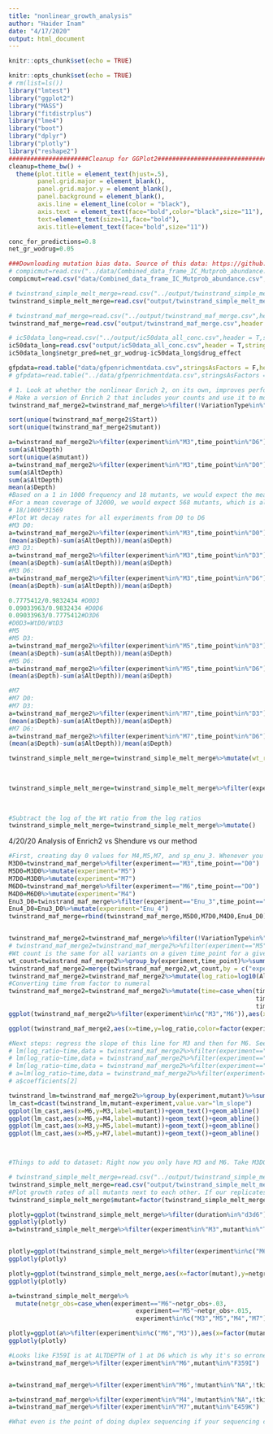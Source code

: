 ```yaml
---
title: "nonlinear_growth_analysis"
author: "Haider Inam"
date: "4/17/2020"
output: html_document
---
```


```r
knitr::opts_chunk$set(echo = TRUE)
```

```r
knitr::opts_chunk$set(echo = TRUE)
# rm(list=ls())
library("lmtest")
library("ggplot2")
library("MASS")
library("fitdistrplus")
library("lme4")
library("boot")
library("dplyr")
library("plotly")
library("reshape2")
######################Cleanup for GGPlot2#########################################
cleanup=theme_bw() +
  theme(plot.title = element_text(hjust=.5),
        panel.grid.major = element_blank(),
        panel.grid.major.y = element_blank(),
        panel.background = element_blank(),
        axis.line = element_line(color = "black"),
        axis.text = element_text(face="bold",color="black",size="11"),
        text=element_text(size=11,face="bold"),
        axis.title=element_text(face="bold",size="11"))

conc_for_predictions=0.8
net_gr_wodrug=0.05

###Downloading mutation bias data. Source of this data: https://github.com/pritchardlabatpsu/SurvivalOfTheLikeliest/tree/master/Figures/Figure3
# compicmut=read.csv("../data/Combined_data_frame_IC_Mutprob_abundance.csv",header=T,stringsAsFactors=F)
compicmut=read.csv("data/Combined_data_frame_IC_Mutprob_abundance.csv",header=T,stringsAsFactors=F)

# twinstrand_simple_melt_merge=read.csv("../output/twinstrand_simple_melt_merge.csv",header = T,stringsAsFactors = F)
twinstrand_simple_melt_merge=read.csv("output/twinstrand_simple_melt_merge.csv",header = T,stringsAsFactors = F)

# twinstrand_maf_merge=read.csv("../output/twinstrand_maf_merge.csv",header = T,stringsAsFactors = F)
twinstrand_maf_merge=read.csv("output/twinstrand_maf_merge.csv",header = T,stringsAsFactors = F)

# ic50data_long=read.csv("../output/ic50data_all_conc.csv",header = T,stringsAsFactors = F)
ic50data_long=read.csv("output/ic50data_all_conc.csv",header = T,stringsAsFactors = F)
ic50data_long$netgr_pred=net_gr_wodrug-ic50data_long$drug_effect

gfpdata=read.table("data/gfpenrichmentdata.csv",stringsAsFactors = F,header = T,sep=',')
# gfpdata=read.table("../data/gfpenrichmentdata.csv",stringsAsFactors = F,header = T,sep=',')

```



```r
# 1. Look at whether the nonlinear Enrich 2, on its own, improves performance
# Make a version of Enrich 2 that includes your counts and use it to model out your stuf
twinstrand_maf_merge2=twinstrand_maf_merge%>%filter(!VariationType%in%"indel",tki_resistant_mutation%in%"True",!mutant%in%NA)%>%dplyr::select(!c(X,Sample,Chromosome))

sort(unique(twinstrand_maf_merge2$Start))
sort(unique(twinstrand_maf_merge2$mutant))

a=twinstrand_maf_merge2%>%filter(experiment%in%"M3",time_point%in%"D6")
sum(a$AltDepth)
sort(unique(a$mutant))
a=twinstrand_maf_merge2%>%filter(experiment%in%"M3",time_point%in%"D0")
sum(a$AltDepth)
sum(a$AltDepth)
mean(a$Depth)
#Based on a 1 in 1000 frequency and 18 mutants, we would expect the mean variant/Wt frequ to be 18 in 1000 at Day 0
#For a mean coverage of 32000, we would expect 568 mutants, which is almost exactly what we see!!!!
# 18/1000*31569
#Plot Wt decay rates for all experiments from D0 to D6
#M3 D0:
a=twinstrand_maf_merge2%>%filter(experiment%in%"M3",time_point%in%"D0")
(mean(a$Depth)-sum(a$AltDepth))/mean(a$Depth)
#M3 D3:
a=twinstrand_maf_merge2%>%filter(experiment%in%"M3",time_point%in%"D3")
(mean(a$Depth)-sum(a$AltDepth))/mean(a$Depth)
#M3 D6:
a=twinstrand_maf_merge2%>%filter(experiment%in%"M3",time_point%in%"D6")
(mean(a$Depth)-sum(a$AltDepth))/mean(a$Depth)

0.7775412/0.9832434 #D0D3
0.09033963/0.9832434 #D0D6
0.09033963/0.7775412#D3D6
#D0D3=WtD0/WtD3
#M5
#M5 D3:
a=twinstrand_maf_merge2%>%filter(experiment%in%"M5",time_point%in%"D3")
(mean(a$Depth)-sum(a$AltDepth))/mean(a$Depth)
#M5 D6:
a=twinstrand_maf_merge2%>%filter(experiment%in%"M5",time_point%in%"D6")
(mean(a$Depth)-sum(a$AltDepth))/mean(a$Depth)

#M7
#M7 D0:
#M7 D3:
a=twinstrand_maf_merge2%>%filter(experiment%in%"M7",time_point%in%"D3")
(mean(a$Depth)-sum(a$AltDepth))/mean(a$Depth)
#M7 D6:
a=twinstrand_maf_merge2%>%filter(experiment%in%"M7",time_point%in%"D6")
(mean(a$Depth)-sum(a$AltDepth))/mean(a$Depth)
```
```r
twinstrand_simple_melt_merge=twinstrand_simple_melt_merge%>%mutate(wt_ratio=case_when(experiment%in%"M3"&&duration%in%"d0d3"~0.7775412/0.9832434,
                                                                                         experiment%in%"M3"&&duration%in%"d0d6"~0.09033963/0.9832434,
                                                                                      experiment%in%"M3"&&duration%in%"d3d6"~0.09033963/0.7775412))

twinstrand_simple_melt_merge=twinstrand_simple_melt_merge%>%filter(experiment%in%"M3")%>%mutate(wt_ratio=case_when((experiment%in%"M3"&duration%in%"d0d3")~0.7775412/0.9832434,
                                                                                         (experiment%in%"M3"&duration%in%"d0d6")~0.09033963/0.9832434,
                                                                                      (experiment%in%"M3"&duration%in%"d3d6")~0.09033963/0.7775412))

#Subtract the log of the Wt ratio from the log ratios
twinstrand_simple_melt_merge=twinstrand_simple_melt_merge%>%mutate()
```


4/20/20 Analysis of Enrich2 vs Shendure vs our method
```r
#First, creating day 0 values for M4,M5,M7, and sp_enu_3. Whenever you see any of these experiments, add M3's or M6's or Sp_Enu4's D0 counts for its counts.
M3D0=twinstrand_maf_merge%>%filter(experiment=="M3",time_point=="D0")
M5D0=M3D0%>%mutate(experiment="M5")
M7D0=M3D0%>%mutate(experiment="M7")
M6D0=twinstrand_maf_merge%>%filter(experiment=="M6",time_point=="D0")
M4D0=M6D0%>%mutate(experiment="M4")
Enu3_D0=twinstrand_maf_merge%>%filter(experiment=="Enu_3",time_point=="D0")
Enu4_D0=Enu3_D0%>%mutate(experiment="Enu_4")
twinstrand_maf_merge=rbind(twinstrand_maf_merge,M5D0,M7D0,M4D0,Enu4_D0)


twinstrand_maf_merge2=twinstrand_maf_merge%>%filter(!VariationType%in%"indel",tki_resistant_mutation%in%"True",!mutant%in%NA)%>%dplyr::select(!c(X,Sample,Chromosome))
# twinstrand_maf_merge2=twinstrand_maf_merge2%>%filter(experiment=="M5")
#Wt count is the same for all variants on a given time_point for a given experiment
wt_count=twinstrand_maf_merge2%>%group_by(experiment,time_point)%>%summarize(wt_count=mean(Depth)-sum(AltDepth))
twinstrand_maf_merge2=merge(twinstrand_maf_merge2,wt_count,by = c("experiment","time_point"))
twinstrand_maf_merge2=twinstrand_maf_merge2%>%mutate(log_ratio=log10(AltDepth/wt_count))
#Converting time from factor to numeral
twinstrand_maf_merge2=twinstrand_maf_merge2%>%mutate(time=case_when(time_point=="D0"~0,
                                                                    time_point=="D3"~72,
                                                                    time_point=="D6"~144))
ggplot(twinstrand_maf_merge2%>%filter(experiment%in%c("M3","M6")),aes(x=time,y=log_ratio,color=factor(experiment)))+geom_point()+geom_line()+facet_wrap(~factor(mutant))

ggplot(twinstrand_maf_merge2,aes(x=time,y=log_ratio,color=factor(experiment)))+geom_point()+geom_line()+facet_wrap(~factor(mutant))

#Next steps: regress the slope of this line for M3 and then for M6. See how well these R1 and R2 compare relative to Shendure's estimates
# lm(log_ratio~time,data = twinstrand_maf_merge2%>%filter(experiment=="M3",mutant=="T315I"))
# lm(log_ratio~time,data = twinstrand_maf_merge2%>%filter(experiment=="M6",mutant=="T315I"))
# lm(log_ratio~time,data = twinstrand_maf_merge2%>%filter(experiment=="M6",mutant=="T315I"))
# a=lm(log_ratio~time,data = twinstrand_maf_merge2%>%filter(experiment=="M6",mutant=="T315I"))
# a$coefficients[2]

twinstrand_lm=twinstrand_maf_merge2%>%group_by(experiment,mutant)%>%summarise(lm_slope=lm(log_ratio~time)$coefficients[2])
lm_cast=dcast(twinstrand_lm,mutant~experiment,value.var="lm_slope")
ggplot(lm_cast,aes(x=M6,y=M3,label=mutant))+geom_text()+geom_abline()
ggplot(lm_cast,aes(x=M6,y=M4,label=mutant))+geom_text()+geom_abline()
ggplot(lm_cast,aes(x=M3,y=M5,label=mutant))+geom_text()+geom_abline()
ggplot(lm_cast,aes(x=M5,y=M7,label=mutant))+geom_text()+geom_abline()



#Things to add to dataset: Right now you only have M3 and M6. Take M3D0 and add it to M5D0, and M7D0. Take M6D0 and add it to M4D0. Then look at correlations of all populations
```


```r
# twinstrand_simple_melt_merge=read.csv("../output/twinstrand_simple_melt_merge.csv",header = T,stringsAsFactors = F)
twinstrand_simple_melt_merge=read.csv("output/twinstrand_simple_melt_merge.csv",header = T,stringsAsFactors = F)
#Plot growth rates of all mutants next to each other. If our replicates have such a low error, why are we worried about correcting that "error"? The source of error is probably the non-conformity between IC50s and pooled measurements. Answer: our mutants aren't THAT close together. It's worth looking at whether the non-linear transformation improves results.
twinstrand_simple_melt_merge$mutant=factor(twinstrand_simple_melt_merge$mutant,levels = as.character(unique(twinstrand_simple_melt_merge$mutant[order((twinstrand_simple_melt_merge$netgr_pred),decreasing = T)])))

plotly=ggplot(twinstrand_simple_melt_merge%>%filter(duration%in%"d3d6"),aes(x=factor(mutant),y=netgr_obs,color=experiment))+geom_point()+cleanup
ggplotly(plotly)
a=twinstrand_simple_melt_merge%>%filter(experiment%in%"M3",mutant%in%"T315I")


plotly=ggplot(twinstrand_simple_melt_merge%>%filter(experiment%in%c("M6","M3")),aes(x=factor(mutant),y=netgr_obs,color=duration))+geom_point()+facet_wrap(~experiment)+cleanup
ggplotly(plotly)

plotly=ggplot(twinstrand_simple_melt_merge,aes(x=factor(mutant),y=netgr_obs,color=duration))+geom_point()+facet_wrap(~experiment)+cleanup
ggplotly(plotly)

a=twinstrand_simple_melt_merge%>%
  mutate(netgr_obs=case_when(experiment=="M6"~netgr_obs+.03,
                                   experiment=="M5"~netgr_obs+.015,
                                   experiment%in%c("M3","M5","M4","M7")~netgr_obs))

plotly=ggplot(a%>%filter(experiment%in%c("M6","M3")),aes(x=factor(mutant),y=netgr_obs,color=duration))+geom_point()+facet_wrap(~experiment)+cleanup
ggplotly(plotly)

#Looks like F359I is at ALTDEPTH of 1 at D6 which is why it's so erroneous. Also notice that you only see E355A in 3 of the experiments. All of this points to the fact that scaling error bars on growth rates based on mutant coverage is a good idea.
a=twinstrand_maf_merge%>%filter(experiment%in%"M6",mutant%in%"F359I")


a=twinstrand_maf_merge%>%filter(experiment%in%"M6",!mutant%in%"NA",!tki_resistant_mutation%in%NA)

a=twinstrand_maf_merge%>%filter(experiment%in%"M4",!mutant%in%"NA",!tki_resistant_mutation%in%NA)
a=twinstrand_maf_merge%>%filter(experiment%in%"M7",mutant%in%"E459K")

#What even is the point of doing duplex sequencing if your sequencing coverage is 30,000?
```

